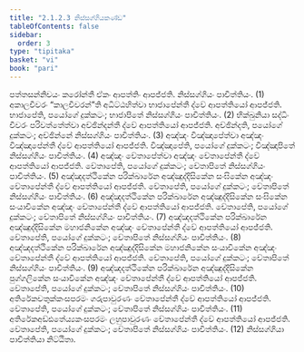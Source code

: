 ```yaml
---
title: "2.1.2.3 නිස්සග්ගියකණ්ඩ"
tableOfContents: false
sidebar:
  order: 3
type: "tipitaka"
basket: "vi"
book: "pari"
---
```



<DynamicBreadcrumb />

<Division number="230" book="pari">

<Paragraph number="864" book="pari">
පත්තසන්නිචයං කරෝන්තී ඒකං ආපත්තිං ආපජ්ජති. නිස්සග්ගියං පාචිත්තියං. (1)
</Paragraph>

<Paragraph number="865" book="pari">
අකාලචීවරං “කාලචීවරන්”ති අධිට්ඨහිත්වා භාජාපේන්තී ද්වේ ආපත්තියෝ ආපජ්ජති. භාජාපේති, පයෝගේ දුක්කටං; භාජාපිතේ නිස්සග්ගියං පාචිත්තියං. (2)
</Paragraph>

<Paragraph number="866" book="pari">
භික්ඛුනියා සද්ධිං චීවරං පරිවත්තේත්වා අච්ඡින්දන්තී ද්වේ ආපත්තියෝ ආපජ්ජති. අච්ඡින්දති, පයෝගේ දුක්කටං; අච්ඡින්නේ නිස්සග්ගියං පාචිත්තියං. (3)
</Paragraph>

<Paragraph number="867" book="pari">
අඤ්ඤං විඤ්ඤාපේත්වා අඤ්ඤං විඤ්ඤාපේන්තී ද්වේ ආපත්තියෝ ආපජ්ජති. විඤ්ඤාපේති, පයෝගේ දුක්කටං; විඤ්ඤාපිතේ නිස්සග්ගියං පාචිත්තියං. (4)
</Paragraph>

<Paragraph number="868" book="pari">
අඤ්ඤං චේතාපේත්වා අඤ්ඤං චේතාපේන්තී ද්වේ ආපත්තියෝ ආපජ්ජති. චේතාපේති, පයෝගේ දුක්කටං; චේතාපිතේ නිස්සග්ගියං පාචිත්තියං. (5)
</Paragraph>

<Paragraph number="869" book="pari">
අඤ්ඤදත්ථිකේන පරික්ඛාරේන අඤ්ඤුද්දිසිකේන සංඝිකේන අඤ්ඤං චේතාපේන්තී ද්වේ ආපත්තියෝ ආපජ්ජති. චේතාපේති, පයෝගේ දුක්කටං; චේතාපිතේ නිස්සග්ගියං පාචිත්තියං. (6)
</Paragraph>

<Paragraph number="870" book="pari">
අඤ්ඤදත්ථිකේන පරික්ඛාරේන අඤ්ඤුද්දිසිකේන සංඝිකේන සංයාචිකේන අඤ්ඤං චේතාපේන්තී ද්වේ ආපත්තියෝ ආපජ්ජති. චේතාපේති, පයෝගේ දුක්කටං; චේතාපිතේ නිස්සග්ගියං පාචිත්තියං. (7)
</Paragraph>

<Paragraph number="871" book="pari">
අඤ්ඤදත්ථිකේන පරික්ඛාරේන අඤ්ඤුද්දිසිකේන මහාජනිකේන අඤ්ඤං චේතාපේන්තී ද්වේ ආපත්තියෝ ආපජ්ජති. චේතාපේති, පයෝගේ දුක්කටං; චේතාපිතේ නිස්සග්ගියං පාචිත්තියං. (8)
</Paragraph>

<Paragraph number="872" book="pari">
අඤ්ඤදත්ථිකේන පරික්ඛාරේන අඤ්ඤුද්දිසිකේන මහාජනිකේන සංයාචිකේන අඤ්ඤං චේතාපේන්තී ද්වේ ආපත්තියෝ ආපජ්ජති. චේතාපේති, පයෝගේ දුක්කටං; චේතාපිතේ නිස්සග්ගියං පාචිත්තියං. (9)
</Paragraph>

<Paragraph number="873" book="pari">
අඤ්ඤදත්ථිකේන පරික්ඛාරේන අඤ්ඤුද්දිසිකේන පුග්ගලිකේන සංයාචිකේන අඤ්ඤං චේතාපේන්තී ද්වේ ආපත්තියෝ ආපජ්ජති. චේතාපේති, පයෝගේ දුක්කටං; චේතාපිතේ නිස්සග්ගියං පාචිත්තියං. (10)
</Paragraph>

<Paragraph number="874" book="pari">
අතිරේකචතුක්කංසපරමං ගරුපාවුරණං චේතාපේන්තී ද්වේ ආපත්තියෝ ආපජ්ජති. චේතාපේති, පයෝගේ දුක්කටං; චේතාපිතේ නිස්සග්ගියං පාචිත්තියං. (11)
</Paragraph>

<Paragraph number="875" book="pari">
අතිරේකඅඩ්ඪතේය්‍යකංසපරමං ලහුපාවුරණං චේතාපේන්තී ද්වේ ආපත්තියෝ ආපජ්ජති. චේතාපේති, පයෝගේ දුක්කටං; චේතාපිතේ නිස්සග්ගියං පාචිත්තියං. (12)

</Paragraph>
</Division>

<Paragraph number="876" type="center" book="pari">
නිස්සග්ගියා පාචිත්තියා නිට්ඨිතා.
</Paragraph>